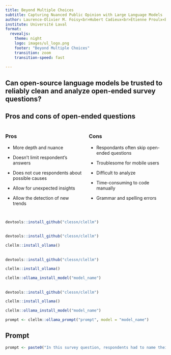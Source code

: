 ```yaml
---
title: Beyond Multiple Choices
subtitle: Capturing Nuanced Public Opinion with Large Language Models
author: Laurence-Olivier M. Foisy<br>Hubert Cadieux<br>Étienne Proulx<br>Yannick Dufresne
institute: Université Laval
format:
  revealjs:
    theme: night
    logo: images/ul_logo.png
    footer: "Beyond Multiple Choices"
    transition: zoom
    transition-speed: fast
    
---
```


## Can open-source language models be trusted to reliably clean and analyze open-ended survey questions?{.center}

## Pros and cons of open-ended questions{#title-slide .center .smaller}

::::{.columns}

:::{.column width=50%}

### Pros

- More depth and nuance

- Doesn't limit respondent's answers

- Does not cue respondents about possible causes

- Allow for unexpected insights

- Allow the detection of new trends

:::

:::{.column width=50%}

### Cons

- Respondants often skip open-ended questions

- Troublesome for mobile users

- Difficult to analyze

- Time-consuming to code manually

- Grammar and spelling errors

:::
::::

## {auto-animate="true"}

```.r
devtools::install_github("clessn/clellm")
```

## {auto-animate=true}

```.r
devtools::install_github("clessn/clellm")

clellm::install_ollama()
```
## {auto-animate=true}

```.r
devtools::install_github("clessn/clellm")

clellm::install_ollama()

clellm::ollama_install_model("model_name")
```
## {auto-animate=true}

```.r
devtools::install_github("clessn/clellm")

clellm::install_ollama()

clellm::ollama_install_model("model_name")

prompt <- clellm::ollama_prompt("prompt", model = "model_name")
```

## Prompt

```r
prompt <- paste0("In this survey question, respondents had to name their most important issue. Please read the answer and determine to which of the following ",length(issues) ," categories it belongs: ",issues_string,". Use your judgement and only output a single issue category. The answer your need to categorize is: ", data$open_ended_issue[i], ".")
```